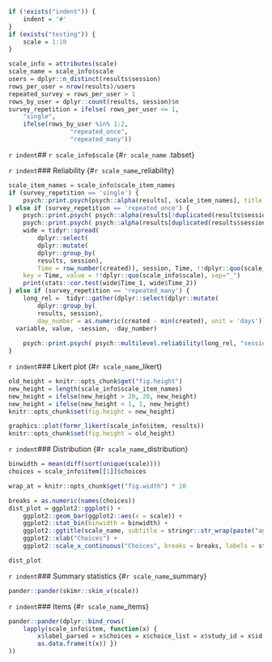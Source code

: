 ```r
if (!exists("indent")) {
	indent = '#'
}
if (exists("testing")) {
	scale = 1:10
}

scale_info = attributes(scale)
scale_name = scale_info$scale
users = dplyr::n_distinct(results$session)
rows_per_user = nrow(results)/users
repeated_survey = rows_per_user > 1
rows_by_user = dplyr::count(results, session)$n
survey_repetition = ifelse( rows_per_user <= 1, 
	"single",
	ifelse(rows_by_user %in% 1:2, 
				 "repeated_once",
				 "repeated_many"))
```

`r indent`## `r scale_info$scale` {#`r scale_name` .tabset}

`r indent`### Reliability {#`r scale_name`_reliability}
```r
scale_item_names = scale_info$scale_item_names
if (survey_repetition == 'single') {
	psych::print.psych(psych::alpha(results[, scale_item_names], title = scale_info$scale, check.keys = FALSE))
} else if (survey_repetition == 'repeated_once') {
	psych::print.psych( psych::alpha(results[!duplicated(results$session), scale_item_names], title = paste( scale_info$scale, "Time 1"), check.keys = FALSE) )
	psych::print.psych( psych::alpha(results[duplicated(results$session), scale_item_names], title = paste( scale_info$scale, "Time 2"), check.keys = FALSE) )
	wide = tidyr::spread(
		dplyr::select(
		dplyr::mutate(
		dplyr::group_by(
		results, session),
		Time = row_number(created)), session, Time, !!dplyr::quo(scale_info$scale) ),
	key = Time, value = !!dplyr::quo(scale_info$scale), sep="_")
	print(stats::cor.test(wide$Time_1, wide$Time_2))
} else if (survey_repetition == 'repeated_many') {
	long_rel =  tidyr::gather(dplyr::select(dplyr::mutate(
		dplyr::group_by(
		results, session),
		day_number = as.numeric(created - min(created), unit = 'days')), session, day_number, !!!dplyr::quos(scale_item_names) ),
  variable, value, -session, -day_number)
	
	psych::print.psych( psych::multilevel.reliability(long_rel, "session", "day_number", lme = TRUE, lmer = TRUE, items = "variable", values = "value", long = TRUE, aov = FALSE) )
}
```

`r indent`### Likert plot {#`r scale_name`_likert}

```r
old_height = knitr::opts_chunk$get("fig.height")
new_height = length(scale_info$scale_item_names)
new_height = ifelse(new_height > 20, 20, new_height)
new_height = ifelse(new_height < 1, 1, new_height)
knitr::opts_chunk$set(fig.height = new_height)
```
```r
graphics::plot(formr_likert(scale_info$item, results))
knitr::opts_chunk$set(fig.height = old_height)
```


`r indent`### Distribution {#`r scale_name`_distribution}
```r
binwidth = mean(diff(sort(unique(scale))))
choices = scale_info$item[[1]]$choices

wrap_at = knitr::opts_chunk$get("fig.width") * 10
```
```r
breaks = as.numeric(names(choices))
dist_plot = ggplot2::ggplot() +
	ggplot2::geom_bar(ggplot2::aes(x = scale)) +
	ggplot2::stat_bin(binwidth = binwidth) + 
	ggplot2::ggtitle(scale_name, subtitle = stringr::str_wrap(paste("aggregated over", length(scale_info$item), "items"), wrap_at)) + 
	ggplot2::xlab("Choices") + 
	ggplot2::scale_x_continuous("Choices", breaks = breaks, labels = stringr::str_wrap(unlist(choices), 15), limits = range(breaks))

dist_plot
```

`r indent`### Summary statistics {#`r scale_name`_summary}
```r
pander::pander(skimr::skim_v(scale))
```

`r indent`### Items {#`r scale_name`_items}

```r
pander::pander(dplyr::bind_rows(
	lapply(scale_info$item, function(x) { 
		x$label_parsed = x$choices = x$choice_list = x$study_id = x$id = NULL
		as.data.frame(t(x)) })
))
```

